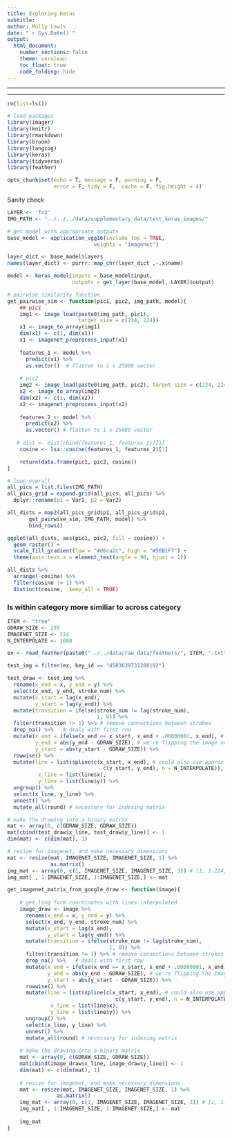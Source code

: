 ```yaml
---
title: Exploring Keras
subtitle: 
author: Molly Lewis 
date: "`r Sys.Date()`"
output: 
  html_document:
    number_sections: false
    theme: cerulean
    toc_float: true
    code_folding: hide
---
```

  
******
******

```r
rm(list=ls())

# load packages
library(imager)
library(knitr)
library(rmarkdown)
library(broom)
library(langcog)
library(keras)
library(tidyverse)
library(feather)

opts_chunk$set(echo = T, message = F, warning = F, 
               error = F, tidy = F,  cache = F, fig.height = 4)
``` 

Sanity check
```r
LAYER <- 'fc2'
IMG_PATH <- "../../../data/supplementary_data/test_keras_images/"

# get model with appropriate outputs
base_model <- application_vgg16(include_top = TRUE, 
                            weights = "imagenet")

layer_dict <- base_model$layers
names(layer_dict) <- purrr::map_chr(layer_dict ,~.x$name)

model <- keras_model(inputs = base_model$input, 
                     outputs = get_layer(base_model, LAYER)$output)

# pairwise similarity function
get_pairwise_sim <- function(pic1, pic2, img_path, model){
    ## pic1
    img1 <- image_load(paste0(img_path, pic1), 
                       target_size = c(224, 224))
    x1 <- image_to_array(img1)
    dim(x1) <- c(1, dim(x1))
    x1 <- imagenet_preprocess_input(x1)
    
    features_1 <- model %>% 
      predict(x1) %>%
      as.vector()  # flatten to 1 x 25088 vector
    
    # pic2
    img2 <- image_load(paste0(img_path, pic2), target_size = c(224, 224))
    x2 <- image_to_array(img2)
    dim(x2) <- c(1, dim(x2))
    x2 <- imagenet_preprocess_input(x2)
    
    features_2 <- model %>% 
      predict(x2) %>%  
      as.vector() # flatten to 1 x 25088 vector
    
   # dist <- dist(rbind(features_1, features_2))[1]
    cosine <- lsa::cosine(features_1, features_2)[1]

    return(data.frame(pic1, pic2, cosine))
}

# loop overall
all_pics = list.files(IMG_PATH)
all_pics_grid = expand.grid(all_pics, all_pics) %>%
  dplyr::rename(p1 = Var1, p2 = Var2)  

all_dists = map2(all_pics_grid$p1, all_pics_grid$p2, 
       get_pairwise_sim, IMG_PATH, model) %>%
       bind_rows()

ggplot(all_dists, aes(pic1, pic2, fill = cosine)) + 
  geom_raster() +
  scale_fill_gradient(low = "#d6ca2c", high = "#56B1F7") +
  theme(axis.text.x = element_text(angle = 90, hjust = 1))

all_dists %>%
  arrange(-cosine) %>%
  filter(cosine != 1) %>%
  distinct(cosine, .keep_all = TRUE)
```


### Is within category more similiar to across category

```r

ITEM <- "tree"
GDRAW_SIZE <- 255
IMAGENET_SIZE <- 224
N_INTERPOLATE <- 1000

ex <- read_feather(paste0("../../data/raw_data/feathers/", ITEM, ".txt"))

test_img = filter(ex, key_id == "4503639731208192") 

test_draw <- test_img %>%
  rename(x_end = x, y_end = y) %>%
  select(x_end, y_end, stroke_num) %>%
  mutate(x_start = lag(x_end),
         y_start = lag(y_end)) %>%
  mutate(transition = ifelse(stroke_num != lag(stroke_num), 
                             1, 0)) %>%
  filter(transition != 1) %>% # remove connections between strokes
  drop_na() %>%   # deals with first row
  mutate(x_end = ifelse(x_end == x_start, x_end + .00000001, x_end), # spline can't deal with x's being equal
         y_end = abs(y_end - GDRAW_SIZE), # we're flipping the image on the x axis
         y_start = abs(y_start - GDRAW_SIZE)) %>% 
  rowwise() %>%
  mutate(line = list(spline(c(x_start, x_end), # could also use approx function
                               c(y_start, y_end), n = N_INTERPOLATE)), 
          x_line = list(line$x),
          y_line = list(line$y)) %>%
  ungroup() %>%
  select(x_line, y_line) %>%
  unnest() %>%
  mutate_all(round) # necessary for indexing matrix

# make the drawing into a binary matrix
mat <- array(0, c(GDRAW_SIZE, GDRAW_SIZE))
mat[cbind(test_draw$x_line, test_draw$y_line)] <- 1 
dim(mat) <- c(dim(mat), 1)

# resize for imagenet, and make necessary dimensions
mat <- resize(mat, IMAGENET_SIZE, IMAGENET_SIZE, 1) %>%
              as.matrix()
img_mat <- array(0, c(1, IMAGENET_SIZE, IMAGENET_SIZE, 3)) # [1, 1:224, 1:224, 1:3]
img_mat[ , 1:IMAGENET_SIZE, 1:IMAGENET_SIZE,] <- mat
```

```r
get_imagenet_matrix_from_google_draw <- function(image){
  
    # get long form coordinates with lines interpolated
    image_draw <- image %>%
      rename(x_end = x, y_end = y) %>%
      select(x_end, y_end, stroke_num) %>%
      mutate(x_start = lag(x_end),
             y_start = lag(y_end)) %>%
      mutate(transition = ifelse(stroke_num != lag(stroke_num), 
                                 1, 0)) %>%
      filter(transition != 1) %>% # remove connections between strokes
      drop_na() %>%   # deals with first row
      mutate(x_end = ifelse(x_end == x_start, x_end + .00000001, x_end), # spline can't deal with x's being equal
             y_end = abs(y_end - GDRAW_SIZE), # we're flipping the image on the x axis
             y_start = abs(y_start - GDRAW_SIZE)) %>% 
      rowwise() %>%
      mutate(line = list(spline(c(x_start, x_end), # could also use approx function
                                   c(y_start, y_end), n = N_INTERPOLATE)), 
              x_line = list(line$x),
              y_line = list(line$y)) %>%
      ungroup() %>%
      select(x_line, y_line) %>%
      unnest() %>%
      mutate_all(round) # necessary for indexing matrix
      
    # make the drawing into a binary matrix
    mat <- array(0, c(GDRAW_SIZE, GDRAW_SIZE))
    mat[cbind(image_draw$x_line, image_draw$y_line)] <- 1 
    dim(mat) <- c(dim(mat), 1)
    
    # resize for imagenet, and make necessary dimensions
    mat <- resize(mat, IMAGENET_SIZE, IMAGENET_SIZE, 1) %>%
                as.matrix()
    img_mat <- array(0, c(1, IMAGENET_SIZE, IMAGENET_SIZE, 3)) # [1, 1:224, 1:224, 1:3]
    img_mat[ , 1:IMAGENET_SIZE, 1:IMAGENET_SIZE,] <- mat
    
    img_mat
}




```

